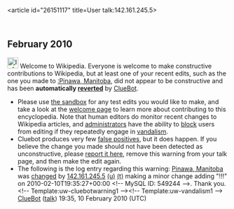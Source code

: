 <article id="26151117" title=User talk:142.161.245.5>
	<talkpage id="26151117" title="User talk:142.161.245.5">


== February 2010 ==
[[Image:Information.svg|left|25px]] Welcome to Wikipedia. Everyone is welcome to make constructive contributions to Wikipedia, but at least one of your recent edits, such as the one you made to [[:Pinawa, Manitoba]], did not appear to be constructive and has been '''automatically [[Help:Reverting|reverted]]''' by [[User:ClueBot|ClueBot]]. 
* Please use [[Wikipedia:Sandbox|the sandbox]] for any test edits you would like to make, and take a look at the [[Wikipedia:Introduction|welcome page]] to learn more about contributing to this encyclopedia. Note that human editors do monitor recent changes to Wikipedia articles, and [[WP:ADMINS|administrators]] have the ability to [[WP:BLOCK|block]] users from editing if they repeatedly engage in [[WP:vandalism|vandalism]].
* Cluebot produces very few [[false positives]], but it does happen. If you believe the change you made should not have been detected as unconstructive, please [[User:ClueBot/FalsePositives|report it here]], remove this warning from your talk page, and then make the edit again. 
* The following is the log entry regarding this warning: [[Pinawa, Manitoba]] was [http://en.wikipedia.org/w/index.php?title=Pinawa%2C+Manitoba&amp;diff=343204335&amp;oldid=343203924 changed] by [[Special:Contributions/142.161.245.5|142.161.245.5]] [[User:142.161.245.5|(u)]] [[User talk:142.161.245.5|(t)]] making a minor change adding &quot;!!!&quot; on 2010-02-10T19:35:27+00:00 &lt;!-- MySQL ID: 549244 --&gt;. Thank you. &lt;!-- Template:uw-cluebotwarning1 --&gt;&lt;!-- Template:uw-vandalism1 --&gt; [[User:ClueBot|ClueBot]] ([[User talk:ClueBot|talk]]) 19:35, 10 February 2010 (UTC)
	</talkpage>
</article>